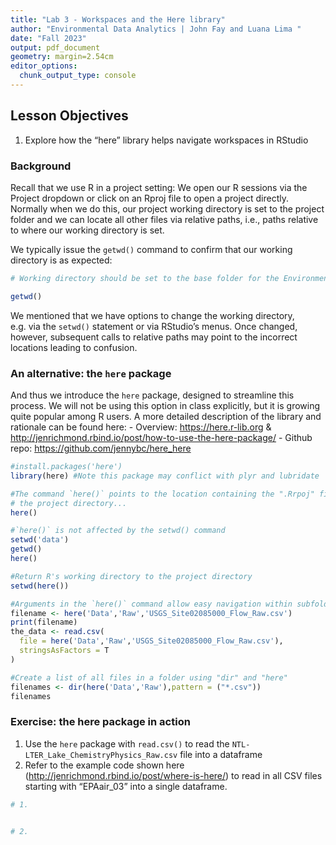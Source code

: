 ```yaml
---
title: "Lab 3 - Workspaces and the Here library"
author: "Environmental Data Analytics | John Fay and Luana Lima "
date: "Fall 2023"
output: pdf_document
geometry: margin=2.54cm
editor_options: 
  chunk_output_type: console
---
```


## Lesson Objectives

1.  Explore how the "here" library helps navigate workspaces in RStudio

### Background

Recall that we use R in a project setting: We open our R sessions via the Project dropdown or click on an Rproj file to open a project directly. Normally when we do this, our project working directory is set to the project folder and we can locate all other files via relative paths, i.e., paths relative to where our working directory is set.

We typically issue the `getwd()` command to confirm that our working directory is as expected:

```r
# Working directory should be set to the base folder for the Environmental Data Analytics Course repository, i.e., the folder that houses the R Project file.

getwd()
```

We mentioned that we have options to change the working directory, e.g. via the `setwd()` statement or via RStudio's menus. Once changed, however, subsequent calls to relative paths may point to the incorrect locations leading to confusion.

### An alternative: the `here` package

And thus we introduce the `here` package, designed to streamline this process. We will not be using this option in class explicitly, but it is growing quite popular among R users. A more detailed description of the library and rationale can be found here: - Overview: <https://here.r-lib.org> & <http://jenrichmond.rbind.io/post/how-to-use-the-here-package/> - Github repo: <https://github.com/jennybc/here_here>

```r
#install.packages('here')
library(here) #Note this package may conflict with plyr and lubridate

#The command `here()` points to the location containing the ".Rrpoj" file, i.e. 
# the project directory...
here() 

#`here()` is not affected by the setwd() command
setwd('data')
getwd()
here()

#Return R's working directory to the project directory
setwd(here())

#Arguments in the `here()` command allow easy navigation within subfolders
filename <- here('Data','Raw','USGS_Site02085000_Flow_Raw.csv')
print(filename)
the_data <- read.csv(
  file = here('Data','Raw','USGS_Site02085000_Flow_Raw.csv'),
  stringsAsFactors = T
)

#Create a list of all files in a folder using "dir" and "here"
filenames <- dir(here('Data','Raw'),pattern = ("*.csv"))
filenames
```

### Exercise: the here package in action

1.  Use the `here` package with `read.csv()` to read the `NTL-LTER_Lake_ChemistryPhysics_Raw.csv` file into a dataframe
2.  Refer to the example code shown here (<http://jenrichmond.rbind.io/post/where-is-here/>) to read in all CSV files starting with "EPAair_03" into a single dataframe.

```r

# 1. 


# 2.

```
